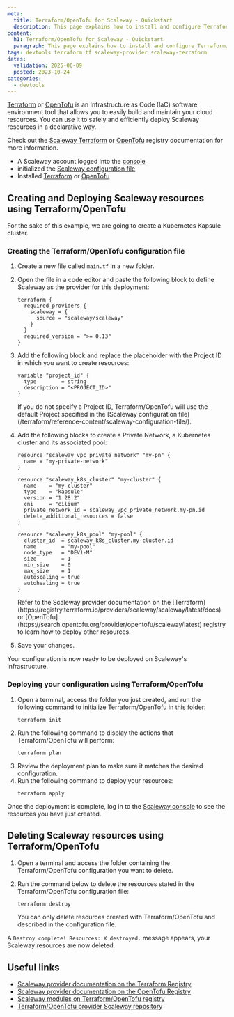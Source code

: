 ```yaml
---
meta:
  title: Terraform/OpenTofu for Scaleway - Quickstart
  description: This page explains how to install and configure Terraform/OpenTofu with Scaleway as a provider
content:
  h1: Terraform/OpenTofu for Scaleway - Quickstart
  paragraph: This page explains how to install and configure Terraform/OpenTofu with Scaleway as a provider
tags: devtools terraform tf scaleway-provider scaleway-terraform
dates:
  validation: 2025-06-09
  posted: 2023-10-24
categories:
  - devtools
---
```


[Terraform](https://www.terraform.io/) or [OpenTofu](https://opentofu.org/) is an Infrastructure as Code (IaC) software environment tool that allows you to easily build and maintain your cloud resources. You can use it to safely and efficiently deploy Scaleway resources in a declarative way.

Check out the [Scaleway Terraform](https://registry.terraform.io/providers/scaleway/scaleway/latest/docs) or [OpenTofu](https://search.opentofu.org/provider/opentofu/scaleway/latest) registry documentation for more information.

<Macro id="requirements" />

- A Scaleway account logged into the [console](https://console.scaleway.com)
- initialized the [Scaleway configuration file](/terraform/reference-content/scaleway-configuration-file/)
- Installed [Terraform](https://developer.hashicorp.com/terraform/tutorials/aws-get-started/install-cli#install-terraform) or [OpenTofu](https://opentofu.org/docs/intro/install/)

## Creating and Deploying Scaleway resources using Terraform/OpenTofu

For the sake of this example, we are going to create a Kubernetes Kapsule cluster.

### Creating the Terraform/OpenTofu configuration file

1. Create a new file called `main.tf` in a new folder.

2. Open the file in a code editor and paste the following block to define Scaleway as the provider for this deployment:
    ```
    terraform {
      required_providers {
        scaleway = {
          source = "scaleway/scaleway"
        }
      }
      required_version = ">= 0.13"
    }
    ```
3. Add the following block and replace the placeholder with the Project ID in which you want to create resources:
    ```
    variable "project_id" {
      type        = string
      description = "<PROJECT_ID>"
    }
    ```

    <Message type="note">
    If you do not specify a Project ID, Terraform/OpenTofu will use the default Project specified in the [Scaleway configuration file](/terraform/reference-content/scaleway-configuration-file/).
    </Message>

4. Add the following blocks to create a Private Network, a Kubernetes cluster and its associated pool:
    ```
    resource "scaleway_vpc_private_network" "my-pn" {
      name = "my-private-network"
    }

    resource "scaleway_k8s_cluster" "my-cluster" {
      name    = "my-cluster"
      type    = "kapsule"
      version = "1.28.2"
      cni     = "cilium"
      private_network_id = scaleway_vpc_private_network.my-pn.id
      delete_additional_resources = false
    }

    resource "scaleway_k8s_pool" "my-pool" {
      cluster_id  = scaleway_k8s_cluster.my-cluster.id
      name        = "my-pool"
      node_type   = "DEV1-M"
      size        = 1
      min_size    = 0
      max_size    = 1
      autoscaling = true
      autohealing = true
    }
    ```
    <Message type="note">
    Refer to the Scaleway provider documentation on the [Terraform](https://registry.terraform.io/providers/scaleway/scaleway/latest/docs) or [OpenTofu](https://search.opentofu.org/provider/opentofu/scaleway/latest) registry to learn how to deploy other resources.
    </Message>
5. Save your changes.

Your configuration is now ready to be deployed on Scaleway's infrastructure.

### Deploying your configuration using Terraform/OpenTofu

1. Open a terminal, access the folder you just created, and run the following command to initialize Terraform/OpenTofu in this folder:
    ```
    terraform init
    ```
2. Run the following command to display the actions that Terraform/OpenTofu will perform:
    ```
    terraform plan
    ```
3. Review the deployment plan to make sure it matches the desired configuration.
4. Run the following command to deploy your resources:
    ```
    terraform apply
    ```

Once the deployment is complete, log in to the [Scaleway console](https://console.scaleway.com) to see the resources you have just created.

## Deleting Scaleway resources using Terraform/OpenTofu

1. Open a terminal and access the folder containing the Terraform/OpenTofu configuration you want to delete.

2. Run the command below to delete the resources stated in the Terraform/OpenTofu configuration file:
    ```
    terraform destroy
    ```
    <Message type="important">
    You can only delete resources created with Terraform/OpenTofu and described in the configuration file.
    </Message>

A `Destroy complete! Resources: X destroyed.` message appears, your Scaleway resources are now deleted.

## Useful links

- [Scaleway provider documentation on the Terraform Registry](https://registry.terraform.io/providers/scaleway/scaleway/latest/docs)
- [Scaleway provider documentation on the OpenTofu Registry](https://search.opentofu.org/provider/opentofu/scaleway/latest)
- [Scaleway modules on Terraform/OpenTofu registry](https://registry.terraform.io/namespaces/scaleway-terraform-modules)
- [Terraform/OpenTofu provider Scaleway repository](https://github.com/scaleway/terraform-provider-scaleway)